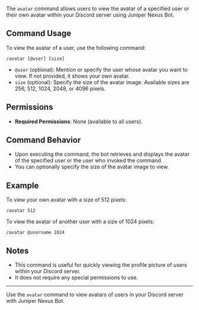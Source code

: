 The `avatar` command allows users to view the avatar of a specified user or their own avatar within your Discord server using Juniper Nexus Bot.

## Command Usage

To view the avatar of a user, use the following command:

```
/avatar [@user] [size]
```

-   `@user` (optional): Mention or specify the user whose avatar you want to view. If not provided, it shows your own avatar.
-   `size` (optional): Specify the size of the avatar image. Available sizes are 256, 512, 1024, 2048, or 4096 pixels.

## Permissions

-   **Required Permissions**: None (available to all users).

## Command Behavior

-   Upon executing the command, the bot retrieves and displays the avatar of the specified user or the user who invoked the command.
-   You can optionally specify the size of the avatar image to view.

## Example

To view your own avatar with a size of 512 pixels:

```
/avatar 512
```

To view the avatar of another user with a size of 1024 pixels:

```
/avatar @username 1024
```

## Notes

-   This command is useful for quickly viewing the profile picture of users within your Discord server.
-   It does not require any special permissions to use.

---

Use the `avatar` command to view avatars of users in your Discord server with Juniper Nexus Bot.
